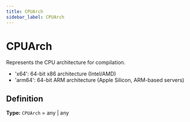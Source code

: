 ```yaml
---
title: CPUArch
sidebar_label: CPUArch
---
```


# CPUArch

Represents the CPU architecture for compilation.

- 'x64': 64-bit x86 architecture (Intel/AMD)
- 'arm64': 64-bit ARM architecture (Apple Silicon, ARM-based servers)

## Definition

**Type:** `CPUArch` = any | any

